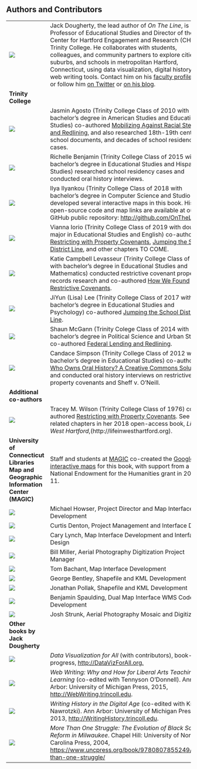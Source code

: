 ## Authors and Contributors {-}

|               |               |
| ------------- | ------------- |
| ![](images/dougherty-jack-150.png) | Jack Dougherty, the lead author of *On The Line*, is Professor of Educational Studies and Director of the Center for Hartford Engagement and Research (CHER) at Trinity College. He collaborates with students, colleagues, and community partners to explore cities, suburbs, and schools in metropolitan Hartford, Connecticut, using data visualization, digital history, and web writing tools. Contact him on his [faculty profile page](http://internet2.trincoll.edu/facprofiles/Default.aspx?fid=1004266), or follow him [on Twitter](http://twitter.com/doughertyjack) or [on his blog](http://commons.trincoll.edu/jackdougherty). |
| **Trinity College**  |   |
| ![](images/agosto-jasmin-150.png) | Jasmin Agosto (Trinity College Class of 2010 with bachelor's degree in American Studies and Educational Studies) co-authored [Mobilizing Against Racial Steering and Redlining](challenging.html#mobilizing-against-racial-steering-and-redlining), and also researched 18th-19th century school documents, and decades of school residency cases.     |
| ![](images/benjamin-richelle-150.png)  | Richelle Benjamin (Trinity College Class of 2015 with bachelor's degree in Educational Studies and Hispanic Studies) researched school residency cases and conducted oral history interviews.   |
| ![](images/ilyankou-ilya-150.png) | Ilya Ilyankou (Trinity College Class of 2018 with bachelor's degree in Computer Science and Studio Arts) developed several interactive maps in this book. His open-source code and map links are available at our GitHub public repository: <http://github.com/OnTheLine/>.    |
| ![](images/iorio-vianna-150.png) | Vianna Iorio (Trinity College Class of 2019 with double major in Educational Studies and English) co-authored [Restricting with Property Covenants](separating.html#restricting-with-property-covenants), [Jumping the School District Line](challenging.html#jumping-the-school-district-line), and other chapters TO COME.   |
| ![](images/levasseur-katie-150.png) | Katie Campbell Levasseur (Trinity College Class of 2011 with bachelor's degree in Educational Studies and Mathematics) conducted restrictive covenant property records research and co-authored [How We Found Restrictive Covenants](creating.html#how-we-found-restrictive-covenants).   |
| ![](images/lee-jiyun-150.png) | JiYun (Lisa) Lee (Trinity College Class of 2017 with bachelor's degree in Educational Studies and Psychology) co-authored [Jumping the School District Line](challenging.html#jumping-the-school-district-line).   |
| ![](images/mcgann-shaun-150.png) | Shaun McGann (Trinity Colege Class of 2014 with bachelor's degree in Political Science and Urban Studies) co-authored [Federal Lending and Redlining](separating.html#federal-lending-and-redlining).   |
| ![](images/simpson-candace-150.png) | Candace Simpson (Trinity College Class of 2012 with bachelor's degree in Educational Studies) co-authored [Who Owns Oral History? A Creative Commons Solution](creating.html#who-owns-oral-history-a-creative-commons-solution) and conducted oral history interviews on restrictive property covenants and Sheff v. O'Neill.  |
| **Additional co-authors**  |   |
| ![](images/wilson-tracey-150.png)  | Tracey M. Wilson (Trinity College Class of 1976) co-authored [Restricting with Property Covenants](separating.html#restricting-with-property-covenants). See related chapters in her 2018 open-access book, *Life in West Hartford*,(http://lifeinwesthartford.org).   |
| **University of Connecticut Libraries Map and Geographic Information Center (MAGIC)**  | Staff and students at [MAGIC](http://magic.lib.uconn.edu) co-created the [Google interactive maps](#maps) for this book, with support from a National Endowment for the Humanities grant in 2010-11. |
| ![](images/howser-michael.png)  | Michael Howser, Project Director and Map Interface Development  |
| ![](images/denton-curtis.png)  | Curtis Denton, Project Management and Interface Design  |
| ![](images/lynch-cary.png)  | Cary Lynch, Map Interface Development and Interface Design  |
| ![](images/miller-bill.png)  | Bill Miller, Aerial Photography Digitization Project Manager  |
| ![](images/bachant-tom.png)  | Tom Bachant, Map Interface Development  |
| ![](images/bentley-george.png)  | George Bentley, Shapefile and KML Development  |
| ![](images/pollak-jonathan.png)  | Jonathan Pollak, Shapefile and KML Development  |
| ![](images/spaulding-benjamin.png)  | Benjamin Spaulding, Dual Map Interface WMS Code Development  |
| ![](images/strunk-josh.png)  | Josh Strunk, Aerial Photography Mosaic and Digitization  |
| **Other books by Jack Dougherty** |  |
| ![](images/coverDataVizForAll165w.jpg)  | *Data Visualization for All* (with contributors), book-in-progress, <http://DataVizForAll.org.>  |
| ![](images/coverWebWriting165w.jpg)  | *Web Writing: Why and How for Liberal Arts Teaching and Learning* (co-edited with Tennyson O'Donnell). Ann Arbor: University of Michigan Press, 2015, <http://WebWriting.trincoll.edu>.  |
| ![](images/coverWHDA165w.jpg)  |  *Writing History in the Digital Age* (co-edited with Kristen Nawrotzki). Ann Arbor: University of Michigan Press, 2013, <http://WritingHistory.trincoll.edu>.            |
| ![](images/coverMTOS165w.jpg)  |  *More Than One Struggle: The Evolution of Black School Reform in Milwaukee*. Chapel Hill: University of North Carolina Press, 2004, <https://www.uncpress.org/book/9780807855249/more-than-one-struggle/>   |
